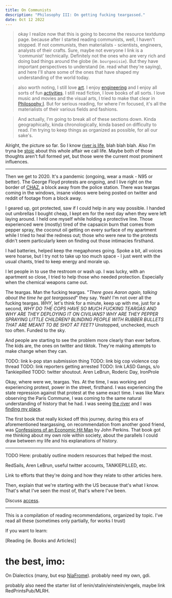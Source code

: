 ```yaml
---
title: On Communists
description: "Philosophy III: On getting fucking teargassed."
date: Oct 12 2022
---
```


> okay I realize now that this is going to become the resource textdump page. because after I started reading communists, well, I haven't stopped. If not communists, then materialists - scientists, engineers, analysts of their crafts. Sure, maybe not everyone I link is a 'communist' technically. Definitely not the ones who are very rich and doing bad things around the globe (ie. `bourgeoisie`). But they have important perspectives to understand (ie. read what they're saying), and here I'll share some of the ones that have shaped my understanding of the world today.

> also worth noting, I still love [art](/posts/on-media). I enjoy [engineering](/posts/on-organizing) and I enjoy all sorts of fun [activities](/posts/on-hobbies). I still read fiction, I love books of all sorts. I love music and movies and the visual arts, I tried to make that clear in [Philosophy I](/posts/on-siddhartha). But for serious reading, for where I'm focused, it's all the materialists of their various fields and fashions.

> And actually, I'm going to break all of these sections down. Kinda geographically, kinda chronologically, kinda based on difficulty to read. I'm trying to keep things as organized as possible, for all our sake's.

Alright, the picture so far. So I know [river is life](/posts/on-siddhartha), blah blah blah. Also I'm tryna be [stoic](/posts/on-meditations) about this whole affair we call life. Maybe both of those thoughts aren't full formed yet, but those were the current most prominent influences.

---

Then we get to 2020. It's a pandemic (ongoing, wear a mask - N95 or better). The George Floyd protests are ongoing, and I live right on the border of [CHAZ](https://en.wikipedia.org/wiki/Capitol_Hill_Occupied_Protest), a block away from the police station. There was teargas coming in the windows, insane videos were being posted on twitter and reddit of footage from a block away.

I geared up, got protected, saw if I could help in any way possible. I handed out umbrellas I bought cheap, I kept em for the next day when they were left laying around. I held one myself while holding a protective line. Those experienced were (mostly) tired of the capsaicin burn that comes from pepper spray, the coconut oil getting on every surface of my apartment while I tried to heal the redness out; those who were new to the protests didn't seem particularly keen on finding out those intimacies firsthand.

I had batteries, helped keep the megaphones going. Spoke a bit, all voices were hoarse, but I try not to take up too much space - I just went with the usual chants, tried to keep energy and morale up.

I let people in to use the restroom or wash up. I was lucky, with an apartment so close, I tried to help those who needed protection. Especially when the chemical weapons came out.

The teargas. Man the fucking teargas. "_There goes Aaron again, talking about the time he got teargassed_" they say. Yeah! I'm not over all the fucking teargas. *WHY*, let's think for a minute, keep up with me, just for a second, *WHY DO THE COPS HAVE SO MUCH FUCKING TEARGAS AND WHY ARE THEY DEPLOYING IT ON CIVILIANS? WHY ARE THEY PEPPER SPRAYING LITTLE CHILDREN? BLINDING PEOPLE WITH RUBBER BULLETS THAT ARE MEANT TO BE SHOT AT FEET?* Unstopped, unchecked, much too often. Funded to the sky.

And people are starting to see the problem more clearly than ever before. The kids are, the ones on twitter and tiktok. They're making attempts to make change when they can.

TODO: link k-pop stan submission thing
TODO: link big cop violence cop thread
TODO: link reporters getting arrested
TODO: link LASD Gangs, s/o Tankiepilled
TODO: twitter shoutout. Aren LeBrun, Roderic Day, IronProle

Okay, where were we, teargas. Yes. At the time, I was working and experiencing protest, power in the street, firsthand. I was experiencing the state repression against that protest at the same exact time. I was like Marx observing the Paris Commune, I was coming to the same natural understanding of history that he had. I was seeing [the river](/posts/on-siddhartha) and I was [finding my place](/posts/on-meditations).

The first book that really kicked off this journey, during this era of aforementioned teargassing, on recommendation from another good friend, was [Confessions of an Economic Hit Man](https://en.wikipedia.org/wiki/Confessions_of_an_Economic_Hit_Man) by John Perkins. That book got me thinking about my own role within society, about the parallels I could draw between my life and his explanations of history.

---

TODO Here: probably outline modern resources that helped the most.

RedSails, Aren LeBrun, useful twitter accounts, TANKIEPILLED, etc.

Link to efforts that they're doing and how they relate to other articles here.

Then, explain that we're starting with the US because that's what I know. That's what I've seen the most of, that's where I've been.


Discuss [access](/posts/on-access).

---

This is a compilation of reading recommendations, organized by topic. I've read all these (sometimes only partially, for works I trust)

If you want to learn:



[Reading (ie. Books and Articles)]

# the best, imo:

On Dialectics (many, but esp [NiaFrome](https://redsails.org/on-dialectics/)). probably need my own, gdi.

probably also need the starter list of lenin/stalin/einstein/engels, maybe link RedPrintsPub/MLRH.

